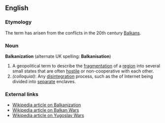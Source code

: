 ==English==

===Etymology===
The term has arisen from the conflicts in the 20th century [[Balkans]]. 

===Noun===
'''Balkanization''' (alternate UK spelling: '''Balkanisation''')
#A geopolitical term to describe the [[fragment]]ation of a [[region]] into several small states that are often [[hostile]] or non-cooperative with each other.
#''(colloquial)'': Any [[disintegration]] process, such as the of Internet being divided into [[separate]] enclaves.

===External links===
*[[w:Balkanization|Wikipedia article on Balkanization]]
*[[w:Balkan Wars|Wikipedia article on Balkan Wars]]
*[[w:Yugoslav wars|Wikipedia article on Yugoslav Wars]]